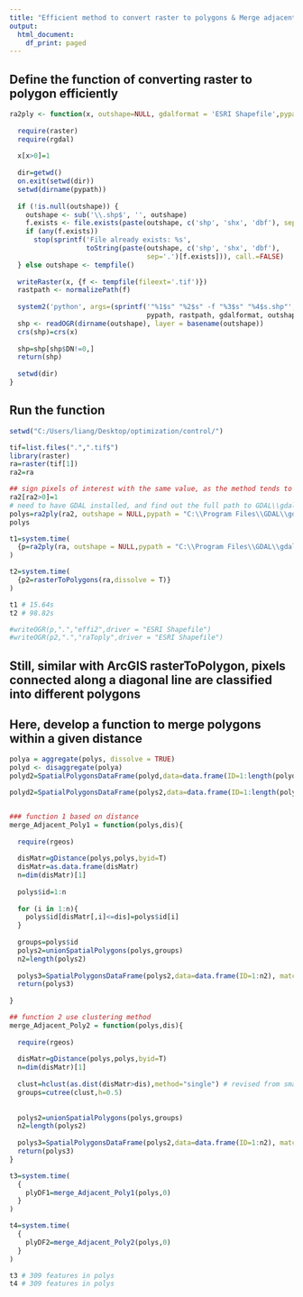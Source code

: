 ---
title: "Efficient method to convert raster to polygons & Merge adjacent polygons"
output:
  html_document:
    df_print: paged
---

## Define the function of converting raster to polygon efficiently

```{r defineFun1}
ra2ply <- function(x, outshape=NULL, gdalformat = 'ESRI Shapefile',pypath=NULL) {
  
  require(raster)
  require(rgdal)
  
  x[x>0]=1
  
  dir=getwd()
  on.exit(setwd(dir))
  setwd(dirname(pypath))
  
  if (!is.null(outshape)) {
    outshape <- sub('\\.shp$', '', outshape)
    f.exists <- file.exists(paste(outshape, c('shp', 'shx', 'dbf'), sep='.'))
    if (any(f.exists))
      stop(sprintf('File already exists: %s',
                   toString(paste(outshape, c('shp', 'shx', 'dbf'),
                                  sep='.')[f.exists])), call.=FALSE)
  } else outshape <- tempfile()
  
  writeRaster(x, {f <- tempfile(fileext='.tif')})
  rastpath <- normalizePath(f)
  
  system2('python', args=(sprintf('"%1$s" "%2$s" -f "%3$s" "%4$s.shp"',
                                  pypath, rastpath, gdalformat, outshape)))
  shp <- readOGR(dirname(outshape), layer = basename(outshape))
  crs(shp)=crs(x)
  
  shp=shp[shp$DN!=0,]
  return(shp)
  
  setwd(dir)
}

```

## Run the function
```{r Raster2Poly}
setwd("C:/Users/liang/Desktop/optimization/control/")

tif=list.files(".",".tif$")
library(raster)
ra=raster(tif[1])
ra2=ra

## sign pixels of interest with the same value, as the method tends to classify connected pixels with very different values into different polygons 
ra2[ra2>0]=1
# need to have GDAL installed, and find out the full path to GDAL\\gdal_polygonize.py
polys=ra2ply(ra2, outshape = NULL,pypath = "C:\\Program Files\\GDAL\\gdal_polygonize.py")
polys

t1=system.time(
  {p=ra2ply(ra, outshape = NULL,pypath = "C:\\Program Files\\GDAL\\gdal_polygonize.py")}
)

t2=system.time(
  {p2=rasterToPolygons(ra,dissolve = T)}
)

t1 # 15.64s
t2 # 98.82s

#writeOGR(p,".","effi2",driver = "ESRI Shapefile")
#writeOGR(p2,".","raToply",driver = "ESRI Shapefile")
```


## Still, similar with ArcGIS rasterToPolygon, pixels connected along a diagonal line are classified into different polygons
## Here, develop a function to merge polygons within a given distance 

```{r DefineFun2}
polya = aggregate(polys, dissolve = TRUE)
polyd <- disaggregate(polya)
polyd2=SpatialPolygonsDataFrame(polyd,data=data.frame(ID=1:length(polyd)))

polyd2=SpatialPolygonsDataFrame(polys2,data=data.frame(ID=1:length(polys2)))


### function 1 based on distance
merge_Adjacent_Poly1 = function(polys,dis){
  
  require(rgeos)
  
  disMatr=gDistance(polys,polys,byid=T)
  disMatr=as.data.frame(disMatr)
  n=dim(disMatr)[1]
  
  polys$id=1:n
  
  for (i in 1:n){
    polys$id[disMatr[,i]<=dis]=polys$id[i]
  }
  
  groups=polys$id
  polys2=unionSpatialPolygons(polys,groups)
  n2=length(polys2)
  
  polys3=SpatialPolygonsDataFrame(polys2,data=data.frame(ID=1:n2), match.ID = F)
  return(polys3)
  
}  

## function 2 use clustering method
merge_Adjacent_Poly2 = function(polys,dis){
  
  require(rgeos)
  
  disMatr=gDistance(polys,polys,byid=T)
  n=dim(disMatr)[1]
  
  clust=hclust(as.dist(disMatr>dis),method="single") # revised from smart solution from https://gis.stackexchange.com/users/865/spacedman
  groups=cutree(clust,h=0.5)
  
  
  polys2=unionSpatialPolygons(polys,groups)
  n2=length(polys2)
  
  polys3=SpatialPolygonsDataFrame(polys2,data=data.frame(ID=1:n2), match.ID = F)
  return(polys3)
}  

```

``` {r Merge}
t3=system.time(
  {
    plyDF1=merge_Adjacent_Poly1(polys,0)
  }
)

t4=system.time(
  {
    plyDF2=merge_Adjacent_Poly2(polys,0)
  }
)

t3 # 309 features in polys
t4 # 309 features in polys

```

